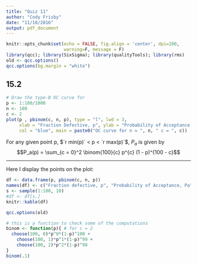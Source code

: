 ```yaml
---
title: "Quiz 11"
author: "Cody Frisby"
date: "11/18/2016"
output: pdf_document
---
```


```r
knitr::opts_chunk$set(echo = FALSE, fig.align = 'center', dpi=200, 
                      warning=F, message = F)
library(qcc); library(SixSigma); library(qualityTools); library(rms)
old <- qcc.options()
qcc.options(bg.margin = "white")

```

## 15.2 

```r
# Draw the type-B OC curve for 
p <- 1:100/1000
n <- 100
c <- 2
plot(p , pbinom(c, n, p), type = "l", lwd = 3,
     xlab = "Fraction Defective, p", ylab = "Probability of Acceptance, Pa",
     col = "blue", main = paste0("OC curve for n = ", n, " c = ", c))
```

For any given point p, $`r min(p)` < p < `r max(p)`$, $P_a$ is given by $$P_a(p) = \sum_{c = 0}^2 \binom{100}{c} p^{c} (1 - p)^{100 - c}$$  

------

Here I display the points on the plot: 

```r
df <- data.frame(p, pbinom(c, n, p))
names(df) <- c("Fraction defective, p", "Probability of Acceptance, Pa")
s <- sample(1:100, 10)
#df <- df[s,]
knitr::kable(df)
```



```r
qcc.options(old)
```


```r
# this is a function to check some of the computations
binom <- function(p){ # for c = 2
  choose(100, 0)*p^0*(1-p)^100 +
    choose(100, 1)*p^1*(1-p)^99 +
    choose(100, 2)*p^2*(1-p)^98
}
binom(.1)

```

